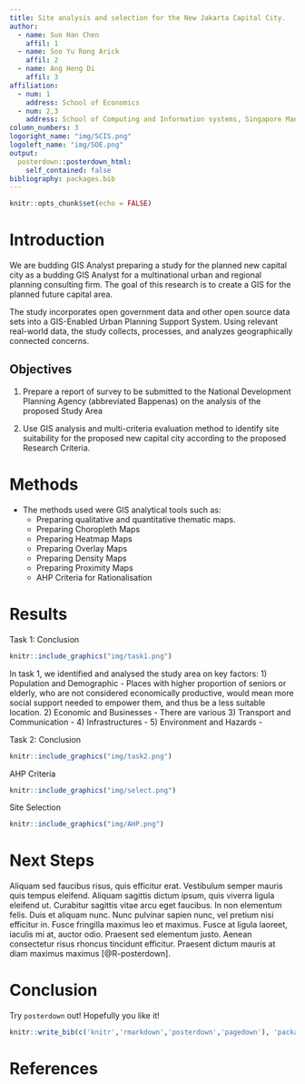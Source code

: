 ```yaml
---
title: Site analysis and selection for the New Jakarta Capital City.
author:
  - name: Sun Han Chen
    affil: 1
  - name: Soo Yu Rong Arick
    affil: 2
  - name: Ang Heng Di
    affil: 3
affiliation:
  - num: 1
    address: School of Economics
  - num: 2,3
    address: School of Computing and Information systems, Singapore Management University
column_numbers: 3
logoright_name: "img/SCIS.png"
logoleft_name: "img/SOE.png"
output: 
  posterdown::posterdown_html:
    self_contained: false
bibliography: packages.bib
---
```


```r
knitr::opts_chunk$set(echo = FALSE)
```

# Introduction
We are budding GIS Analyst preparing a study for the planned new capital city as a budding GIS Analyst for a multinational urban and regional planning consulting firm. The goal of this research is to create a GIS for the planned future capital area.

The study incorporates open government data and other open source data sets into a GIS-Enabled Urban Planning Support System. Using relevant real-world data, the study collects, processes, and analyzes geographically connected concerns.

## Objectives
1. Prepare a report of survey to be submitted to the National Development Planning Agency (abbreviated Bappenas) on the analysis of the proposed Study Area

2. Use GIS analysis and multi-criteria evaluation method to identify site suitability for the proposed new capital city according to the proposed Research Criteria.

# Methods
* The methods used were GIS analytical tools such as:
  + Preparing qualitative and quantitative thematic maps.
  + Preparing Choropleth Maps
  + Preparing Heatmap Maps 
  + Preparing Overlay Maps
  + Preparing Density Maps
  + Preparing Proximity Maps
  + AHP Criteria for Rationalisation

# Results

Task 1: Conclusion

```r
knitr::include_graphics("img/task1.png")
```

In task 1, we identified and analysed the study area on key factors:
1) Population and Demographic -  Places with higher proportion of seniors or elderly, who are not considered economically productive, would mean more social support needed to empower them, and thus be a less suitable location.
2) Economic and Businesses - There are various 
3) Transport and Communication - 
4) Infrastructures - 
5) Environment and Hazards - 

Task 2: Conclusion

```r
knitr::include_graphics("img/task2.png")
```

AHP Criteria

```r
knitr::include_graphics("img/select.png")
```

Site Selection

```r
knitr::include_graphics("img/AHP.png")
```

# Next Steps

Aliquam sed faucibus risus, quis efficitur erat. Vestibulum semper mauris quis tempus eleifend. Aliquam sagittis dictum ipsum, quis viverra ligula eleifend ut. Curabitur sagittis vitae arcu eget faucibus. In non elementum felis. Duis et aliquam nunc. Nunc pulvinar sapien nunc, vel pretium nisi efficitur in. Fusce fringilla maximus leo et maximus. Fusce at ligula laoreet, iaculis mi at, auctor odio. Praesent sed elementum justo. Aenean consectetur risus rhoncus tincidunt efficitur. Praesent dictum mauris at diam maximus maximus [@R-posterdown].

# Conclusion

Try `posterdown` out! Hopefully you like it!

```r
knitr::write_bib(c('knitr','rmarkdown','posterdown','pagedown'), 'packages.bib')
```

# References
